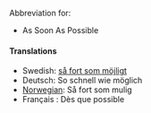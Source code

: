 Abbreviation for:
*As Soon As Possible

====Translations====
*Swedish: [[så fort som möjligt]]
*Deutsch: So schnell wie möglich
*[[Norwegian]]: Så fort som mulig
*Français : Dès que possible